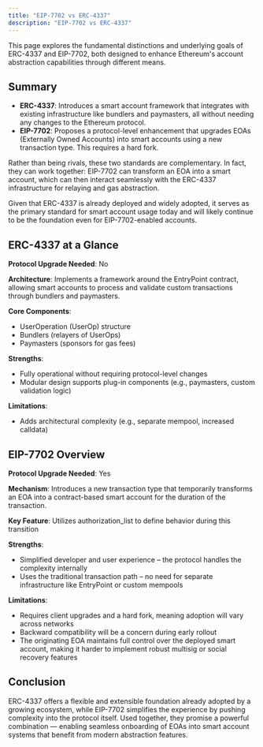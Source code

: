 ```yaml
---
title: "EIP-7702 vs ERC-4337"
description: "EIP-7702 vs ERC-4337"
---
```


This page explores the fundamental distinctions and underlying goals of ERC-4337 and EIP-7702, both designed to enhance Ethereum's account abstraction capabilities through different means.

## Summary

- **ERC-4337**: Introduces a smart account framework that integrates with existing infrastructure like bundlers and paymasters, all without needing any changes to the Ethereum protocol.
- **EIP-7702**: Proposes a protocol-level enhancement that upgrades EOAs (Externally Owned Accounts) into smart accounts using a new transaction type. This requires a hard fork.

Rather than being rivals, these two standards are complementary. In fact, they can work together: EIP-7702 can transform an EOA into a smart account, which can then interact seamlessly with the ERC-4337 infrastructure for relaying and gas abstraction.

Given that ERC-4337 is already deployed and widely adopted, it serves as the primary standard for smart account usage today and will likely continue to be the foundation even for EIP-7702-enabled accounts.

## ERC-4337 at a Glance

**Protocol Upgrade Needed**: No

**Architecture**: Implements a framework around the EntryPoint contract, allowing smart accounts to process and validate custom transactions through bundlers and paymasters.

**Core Components**:

- UserOperation (UserOp) structure
- Bundlers (relayers of UserOps)
- Paymasters (sponsors for gas fees)

**Strengths**:

- Fully operational without requiring protocol-level changes
- Modular design supports plug-in components (e.g., paymasters, custom validation logic)

**Limitations**:

- Adds architectural complexity (e.g., separate mempool, increased calldata)

## EIP-7702 Overview

**Protocol Upgrade Needed**: Yes

**Mechanism**: Introduces a new transaction type that temporarily transforms an EOA into a contract-based smart account for the duration of the transaction.

**Key Feature**: Utilizes authorization_list to define behavior during this transition

**Strengths**:

- Simplified developer and user experience – the protocol handles the complexity internally
- Uses the traditional transaction path – no need for separate infrastructure like EntryPoint or custom mempools

**Limitations**:

- Requires client upgrades and a hard fork, meaning adoption will vary across networks
- Backward compatibility will be a concern during early rollout
- The originating EOA maintains full control over the deployed smart account, making it harder to implement robust multisig or social recovery features

## Conclusion

ERC-4337 offers a flexible and extensible foundation already adopted by a growing ecosystem, while EIP-7702 simplifies the experience by pushing complexity into the protocol itself. Used together, they promise a powerful combination — enabling seamless onboarding of EOAs into smart account systems that benefit from modern abstraction features.
